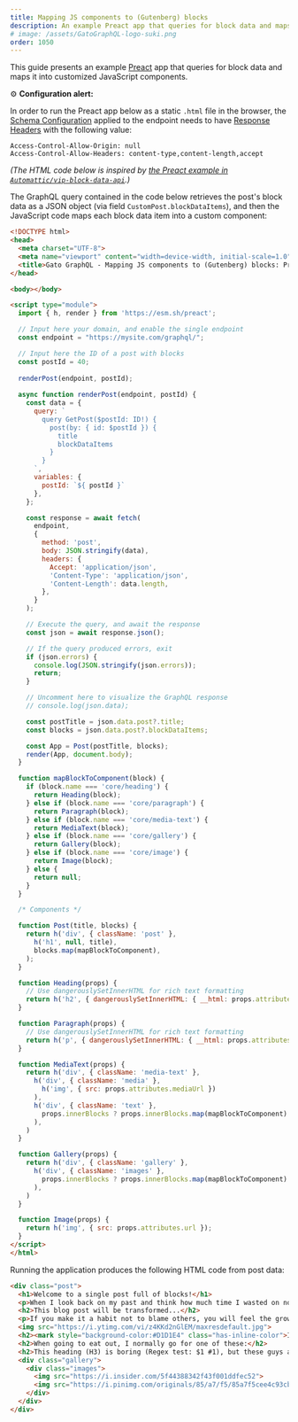 ```yaml
---
title: Mapping JS components to (Gutenberg) blocks
description: An example Preact app that queries for block data and maps it into customized JavaScript components.
# image: /assets/GatoGraphQL-logo-suki.png
order: 1050
---
```


This guide presents an example [Preact](https://preactjs.com/) app that queries for block data and maps it into customized JavaScript components.

<div class="doc-config-highlight" markdown="1">

⚙️ **Configuration alert:**

In order to run the Preact app below as a static `.html` file in the browser, the [Schema Configuration](https://gatographql.com/guides/use/creating-a-schema-configuration/) applied to the endpoint needs to have [Response Headers](https://gatographql.com/guides/schema/adding-custom-headers-to-the-graphql-response-cors/) with the following value:

```apacheconf
Access-Control-Allow-Origin: null
Access-Control-Allow-Headers: content-type,content-length,accept
```

</div>

_(The HTML code below is inspired by [the Preact example in `Automattic/vip-block-data-api`](https://github.com/Automattic/vip-block-data-api/#preact-example).)_

The GraphQL query contained in the code below retrieves the post's block data as a JSON object (via field `CustomPost.blockDataItems`), and then the JavaScript code maps each block data item into a custom component:

```html
<!DOCTYPE html>
<head>
  <meta charset="UTF-8">
  <meta name="viewport" content="width=device-width, initial-scale=1.0">
  <title>Gato GraphQL - Mapping JS components to (Gutenberg) blocks: Preact example</title>
</head>

<body></body>

<script type="module">
  import { h, render } from 'https://esm.sh/preact';

  // Input here your domain, and enable the single endpoint
  const endpoint = "https://mysite.com/graphql/";

  // Input here the ID of a post with blocks
  const postId = 40;
  
  renderPost(endpoint, postId);
  
  async function renderPost(endpoint, postId) {
    const data = {
      query: `
        query GetPost($postId: ID!) {
          post(by: { id: $postId }) {
            title
            blockDataItems
          }
        }
      `,
      variables: {
        postId: `${ postId }`
      },
    };

    const response = await fetch(
      endpoint,
      {
        method: 'post',
        body: JSON.stringify(data),
        headers: {
          Accept: 'application/json',
          'Content-Type': 'application/json',
          'Content-Length': data.length,
        },
      }
    );

    // Execute the query, and await the response
    const json = await response.json();

    // If the query produced errors, exit
    if (json.errors) {
      console.log(JSON.stringify(json.errors));
      return;
    }

    // Uncomment here to visualize the GraphQL response
    // console.log(json.data);

    const postTitle = json.data.post?.title;
    const blocks = json.data.post?.blockDataItems;

    const App = Post(postTitle, blocks);
    render(App, document.body);
  }

  function mapBlockToComponent(block) {
    if (block.name === 'core/heading') {
      return Heading(block);
    } else if (block.name === 'core/paragraph') {
      return Paragraph(block);
    } else if (block.name === 'core/media-text') {
      return MediaText(block);
    } else if (block.name === 'core/gallery') {
      return Gallery(block);
    } else if (block.name === 'core/image') {
      return Image(block);
    } else {
      return null;
    }
  }

  /* Components */

  function Post(title, blocks) {
    return h('div', { className: 'post' },
      h('h1', null, title),
      blocks.map(mapBlockToComponent),
    );
  }

  function Heading(props) {
    // Use dangerouslySetInnerHTML for rich text formatting
    return h('h2', { dangerouslySetInnerHTML: { __html: props.attributes.content } });
  }

  function Paragraph(props) {
    // Use dangerouslySetInnerHTML for rich text formatting
    return h('p', { dangerouslySetInnerHTML: { __html: props.attributes.content } });
  }

  function MediaText(props) {
    return h('div', { className: 'media-text' },
      h('div', { className: 'media' },
        h('img', { src: props.attributes.mediaUrl })
      ),
      h('div', { className: 'text' },
        props.innerBlocks ? props.innerBlocks.map(mapBlockToComponent) : null,
      ),
    )
  }

  function Gallery(props) {
    return h('div', { className: 'gallery' },
      h('div', { className: 'images' },
        props.innerBlocks ? props.innerBlocks.map(mapBlockToComponent) : null,
      ),
    )
  }

  function Image(props) {
    return h('img', { src: props.attributes.url });
  }
</script>
</html>
```

Running the application produces the following HTML code from post data:

```html
<div class="post">
  <h1>Welcome to a single post full of blocks!</h1>
  <p>When I look back on my past and think how much time I wasted on nothing, how much time has been lost in futilities, errors, laziness, incapacity to live; how little I appreciated it, how many times I sinned against my heart and soul-then my heart bleeds. <strong>Life is a gift, life is happiness, every minute can be an eternity of happiness</strong>. (<a href="https://www.azquotes.com/author/4085-Fyodor_Dostoevsky" target="_blank" rel="noopener">Quote by Fyodor Dostoevsky</a>)<br></p>
  <h2>This blog post will be transformed...</h2>
  <p>If you make it a habit not to blame others, you will feel the growth of the ability to love in your soul, and you will see the growth of goodness in your life. (<a href="https://www.azquotes.com/author/14706-Leo_Tolstoy" target="_blank" rel="noopener">Quote by Leo Tolstoy</a>)<br></p>
  <img src="https://i.ytimg.com/vi/z4KKd2nGlEM/maxresdefault.jpg">
  <h2><mark style="background-color:#D1D1E4" class="has-inline-color">I love these veggies!!!</mark></h2>
  <h2>When going to eat out, I normally go for one of these:</h2>
  <h2>This heading (H3) is boring (Regex test: $1 #1), but these guys are not</h2>
  <div class="gallery">
    <div class="images">
      <img src="https://i.insider.com/5f44388342f43f001ddfec52">
      <img src="https://i.pinimg.com/originals/85/a7/f5/85a7f5cee4c93cb3995d1b51e3a0289f.jpg">
    </div>
  </div>
</div>
```
